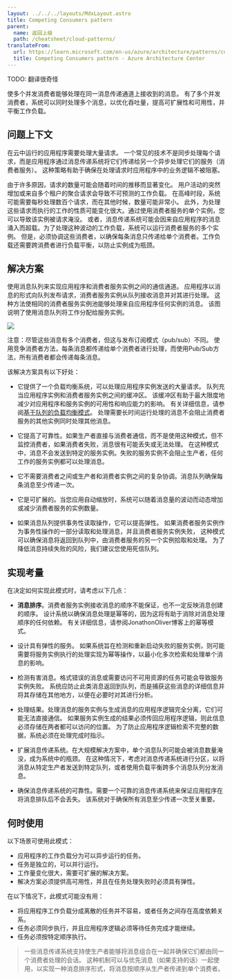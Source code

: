 ```yaml
---
layout: ../../../layouts/MdxLayout.astro
title: Competing Consumers pattern
parent:
  name: 返回上级
  path: /cheatsheet/cloud-patterns/
translateFrom:
  url: https://learn.microsoft.com/en-us/azure/architecture/patterns/competing-consumers
  title: Competing Consumers pattern - Azure Architecture Center
---
```


TODO: 翻译很奇怪

使多个并发消费者能够处理在同一消息传递通道上接收到的消息。
有了多个并发消费者，系统可以同时处理多个消息，以优化吞吐量，提高可扩展性和可用性，并平衡工作负载。

## 问题上下文

在云中运行的应用程序需要处理大量请求。
一个常见的技术不是同步处理每个请求，而是应用程序通过消息传递系统将它们传递给另一个异步处理它们的服务（消费者服务）。
这种策略有助于确保在处理请求时应用程序中的业务逻辑不被阻塞。

由于许多原因，请求的数量可能会随着时间的推移而显著变化。
用户活动的突然增加或来自多个租户的聚合请求会导致不可预测的工作负载。
在高峰时段，系统可能需要每秒处理数百个请求，而在其他时候，数量可能非常小。
此外，为处理这些请求而执行的工作的性质可能变化很大。通过使用消费者服务的单个实例，您可以导致该实例被请求淹没。
或者，消息传递系统可能会因来自应用程序的消息涌入而超载。为了处理这种波动的工作负载，系统可以运行消费者服务的多个实例。
但是，必须协调这些消费者，以确保每条消息只传递给单个消费者。工作负载还需要跨消费者进行负载平衡，以防止实例成为瓶颈。

## 解决方案

使用消息队列来实现应用程序和消费者服务实例之间的通信通道。
应用程序以消息的形式向队列发布请求，消费者服务实例从队列接收消息并对其进行处理。
这种方法使相同的消费者服务实例池能够处理来自应用程序任何实例的消息。
该图说明了使用消息队列将工作分配给服务实例。

![](https://learn.microsoft.com/en-us/azure/architecture/patterns/_images/competing-consumers-diagram.png)

注意：尽管这些消息有多个消费者，但这与发布订阅模式（pub/sub）不同。
使用竞争消费者方法，每条消息都传递给单个消费者进行处理，而使用Pub/Sub方法，所有消费者都会传递每条消息。

该解决方案具有以下好处：

- 它提供了一个负载均衡系统，可以处理应用程序实例发送的大量请求。
  队列充当应用程序实例和消费者服务实例之间的缓冲区。
  该缓冲区有助于最大限度地减少对应用程序和服务实例的可用性和响应能力的影响。
  有关详细信息，请参阅[基于队列的负载均衡模式](/cheatsheet/cloud-patterns/queue-based-load-leveling)。
  处理需要长时间运行处理的消息不会阻止消费者服务的其他实例同时处理其他消息。

- 它提高了可靠性。如果生产者直接与消费者通信，而不是使用这种模式，但不监控消费者，如果消费者失败，消息很有可能丢失或无法处理。
  在这种模式中，消息不会发送到特定的服务实例。失败的服务实例不会阻止生产者，任何工作的服务实例都可以处理消息。

- 它不需要消费者之间或生产者和消费者实例之间的复杂协调。消息队列确保每条消息至少传递一次。

- 它是可扩展的。当您应用自动缩放时，系统可以随着消息量的波动而动态增加或减少消费者服务的实例数量。

- 如果消息队列提供事务性读取操作，它可以提高弹性。
  如果消费者服务实例作为事务性操作的一部分读取和处理消息，并且消费者服务实例失败，
  这种模式可以确保消息将返回到队列中，由消费者服务的另一个实例拾取和处理。
  为了降低消息持续失败的风险，我们建议您使用死信队列。

## 实现考量

在决定如何实现此模式时，请考虑以下几点：

- **消息排序**。消费者服务实例接收消息的顺序不能保证，也不一定反映消息创建的顺序。
  设计系统以确保消息处理是幂等的，因为这将有助于消除对消息处理顺序的任何依赖。
  有关详细信息，请参阅JonathonOliver博客上的幂等模式。

- 设计具有弹性的服务。
  如果系统旨在检测和重新启动失败的服务实例，则可能需要将服务实例执行的处理实现为幂等操作，以最小化多次检索和处理单个消息的影响。

- 检测有害消息。格式错误的消息或需要访问不可用资源的任务可能会导致服务实例失败。
  系统应防止此类消息返回到队列，而是捕获这些消息的详细信息并将其存储在其他地方，以便在必要时对其进行分析。

- 处理结果。处理消息的服务实例与生成消息的应用程序逻辑完全分离，它们可能无法直接通信。
  如果服务实例生成的结果必须传回应用程序逻辑，则此信息必须存储在两者都可以访问的位置。
  为了防止应用程序逻辑检索不完整的数据，系统必须在处理完成时指示。

- 扩展消息传递系统。在大规模解决方案中，单个消息队列可能会被消息数量淹没，成为系统中的瓶颈。
  在这种情况下，考虑对消息传递系统进行分区，以将消息从特定生产者发送到特定队列，或者使用负载平衡跨多个消息队列分发消息。

- 确保消息传递系统的可靠性。需要一个可靠的消息传递系统来保证应用程序在将消息排队后不会丢失。
  该系统对于确保所有消息至少传递一次至关重要。

## 何时使用

以下场景可使用此模式：

- 应用程序的工作负载分为可以异步运行的任务。
- 任务是独立的，可以并行运行。
- 工作量变化很大，需要可扩展的解决方案。
- 解决方案必须提供高可用性，并且在任务处理失败时必须具有弹性。

在以下情况下，此模式可能没有用：

- 将应用程序工作负载分成离散的任务并不容易，或者任务之间存在高度依赖关系。
- 任务必须同步执行，并且应用程序逻辑必须等待任务完成才能继续。
- 任务必须按特定顺序执行。

> 一些消息传递系统支持使生产者能够将消息组合在一起并确保它们都由同一个消费者处理的会话。
> 这种机制可以与优先消息（如果支持的话）一起使用，以实现一种消息排序形式，将消息按顺序从生产者传递到单个消费者。